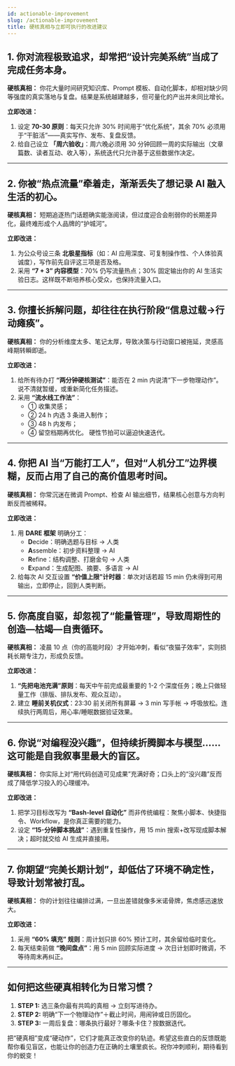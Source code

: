 ```yaml
---
id: actionable-improvement
slug: /actionable-improvement
title: 硬核真相与立即可执行的改进建议
---
```





## 1. 你对流程极致追求，却常把“设计完美系统”当成了完成任务本身。

**硬核真相：** 你花大量时间研究知识库、Prompt 模板、自动化脚本，却相对缺少同等强度的真实落地与复盘。结果是系统越建越多，但可量化的产出并未同比增长。

**立即改进：**

1.  设定 **70-30 原则**：每天只允许 30% 时间用于“优化系统”，其余 70% 必须用于“干脏活”——真实写作、发布、复盘反馈。
2.  给自己设立 **「周六验收」**：周六晚必须用 30 分钟回顾一周的实际输出（文章篇数、读者互动、收入等），系统迭代只允许基于这些数据作决定。

---

## 2. 你被“热点流量”牵着走，渐渐丢失了想记录 AI 融入生活的初心。

**硬核真相：** 短期追逐热门话题确实能涨阅读，但过度迎合会削弱你的长期差异化，最终难形成个人品牌的“护城河”。

**立即改进：**

1.  为公众号设三条 **北极星指标**（如：AI 应用深度、可复制操作性、个人体验真诚度），写作前先自评这三项是否及格。
2.  采用 **“7 + 3” 内容模型**：70% 仍写流量热点；30% 固定输出你的 AI 生活实验日志。这样既不断培养核心受众，也保持流量入口。

---

## 3. 你擅长拆解问题，却往往在执行阶段“信息过载→行动瘫痪”。

**硬核真相：** 你的分析维度太多、笔记太厚，导致决策与行动窗口被拖延，灵感高峰期转瞬即逝。

**立即改进：**

1.  给所有待办打 **“两分钟硬核测试”**：能否在 2 min 内说清“下一步物理动作”。说不清就暂缓，或重新简化任务描述。
2.  采用 **“流水线工作法”**：
    *   ① 收集灵感；
    *   ② 24 h 内选 3 条进入制作；
    *   ③ 48 h 内发布；
    *   ④ 留空档期再优化。
    硬性节拍可以逼迫快速迭代。

---

## 4. 你把 AI 当“万能打工人”，但对“人机分工”边界模糊，反而占用了自己的高价值思考时间。

**硬核真相：** 你常沉迷在微调 Prompt、检查 AI 输出细节，结果核心创意与方向判断反而被稀释。

**立即改进：**

1.  用 **DARE 框架** 明确分工：
    *   **D**ecide：明确选题与目标 → 人类
    *   **A**ssemble：初步资料整理 → AI
    *   **R**efine：结构调整、打磨金句 → 人类
    *   **E**xpand：生成配图、摘要、多语言 → AI
2.  给每次 AI 交互设置 **“价值上限”计时器**：单次对话若超 15 min 仍未得到可用输出，立即停止，回到人类判断。

---

## 5. 你高度自驱，却忽视了“能量管理”，导致周期性的创造—枯竭—自责循环。

**硬核真相：** 凌晨 10 点（你的高能时段）才开始冲刺，看似“夜猫子效率”，实则损耗长期专注力，形成负反馈。

**立即改进：**

1.  **“先把电池充满”原则**：每天中午前完成最重要的 1-2 个深度任务；晚上只做轻量工作（排版、排队发布、观众互动）。
2.  建立 **睡前关机仪式**：23:30 前关闭所有屏幕 → 3 min 写手帐 → 呼吸放松。连续执行两周后，用心率/睡眠数据验证效果。

---

## 6. 你说“对编程没兴趣”，但持续折腾脚本与模型……这可能是自我叙事里最大的盲区。

**硬核真相：** 你实际上对“用代码创造可见成果”充满好奇；口头上的“没兴趣”反而成了降低学习投入的心理缓冲。

**立即改进：**

1.  把学习目标改写为 **“Bash-level 自动化”** 而非传统编程：聚焦小脚本、快捷指令、Workflow，是你真正需要的能力。
2.  设定 **“15-分钟脚本挑战”**：遇到重复性操作，用 15 min 搜索+改写现成脚本解决；超时就交给 AI 生成并直接用。

---

## 7. 你期望“完美长期计划”，却低估了环境不确定性，导致计划常被打乱。

**硬核真相：** 你的计划往往编排过满，一旦出差错就像多米诺骨牌，焦虑感迅速放大。

**立即改进：**

1.  采用 **“60% 填充” 规则**：周计划只排 60% 预计工时，其余留给临时变化。
2.  每天结束前做 **“晚间盘点”**：用 5 min 回顾实际进度 → 次日计划即时微调，不等待周末再纠正。

---

## 如何把这些硬真相转化为日常习惯？

1.  **STEP 1:** 选三条你最有共鸣的真相 → 立刻写进待办。
2.  **STEP 2:** 明确“下一个物理动作”＋截止时间，用闹钟或日历固化。
3.  **STEP 3:** 一周后复盘：哪条执行最好？哪条卡住？按数据迭代。

把“硬真相”变成“硬动作”，它们才能真正改变你的轨迹。希望这些直白的反馈既能帮你看见盲区，也能让你的创造力在正确的土壤里疯长。祝你冲刺顺利，期待看到你的蜕变！